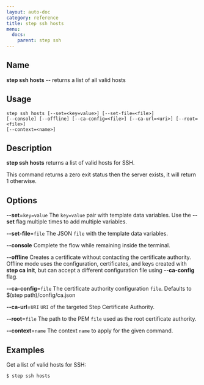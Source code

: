 ```yaml
---
layout: auto-doc
category: reference
title: step ssh hosts
menu:
  docs:
    parent: step ssh
---
```


## Name
**step ssh hosts** -- returns a list of all valid hosts

## Usage

```raw
step ssh hosts [--set=<key=value>] [--set-file=<file>]
[--console] [--offline] [--ca-config=<file>] [--ca-url=<uri>] [--root=<file>]
[--context=<name>]
```

## Description

**step ssh hosts** returns a list of valid hosts for SSH.

This command returns a zero exit status then the server exists, it will return 1
otherwise.

## Options


**--set**=`key=value`
The `key=value` pair with template data variables. Use the **--set** flag multiple times to add multiple variables.

**--set-file**=`file`
The JSON `file` with the template data variables.

**--console**
Complete the flow while remaining inside the terminal.

**--offline**
Creates a certificate without contacting the certificate authority. Offline mode
uses the configuration, certificates, and keys created with **step ca init**,
but can accept a different configuration file using **--ca-config** flag.

**--ca-config**=`file`
The certificate authority configuration `file`. Defaults to
$(step path)/config/ca.json

**--ca-url**=`URI`
`URI` of the targeted Step Certificate Authority.

**--root**=`file`
The path to the PEM `file` used as the root certificate authority.

**--context**=`name`
The context `name` to apply for the given command.

## Examples

Get a list of valid hosts for SSH:
```shell
$ step ssh hosts
```

